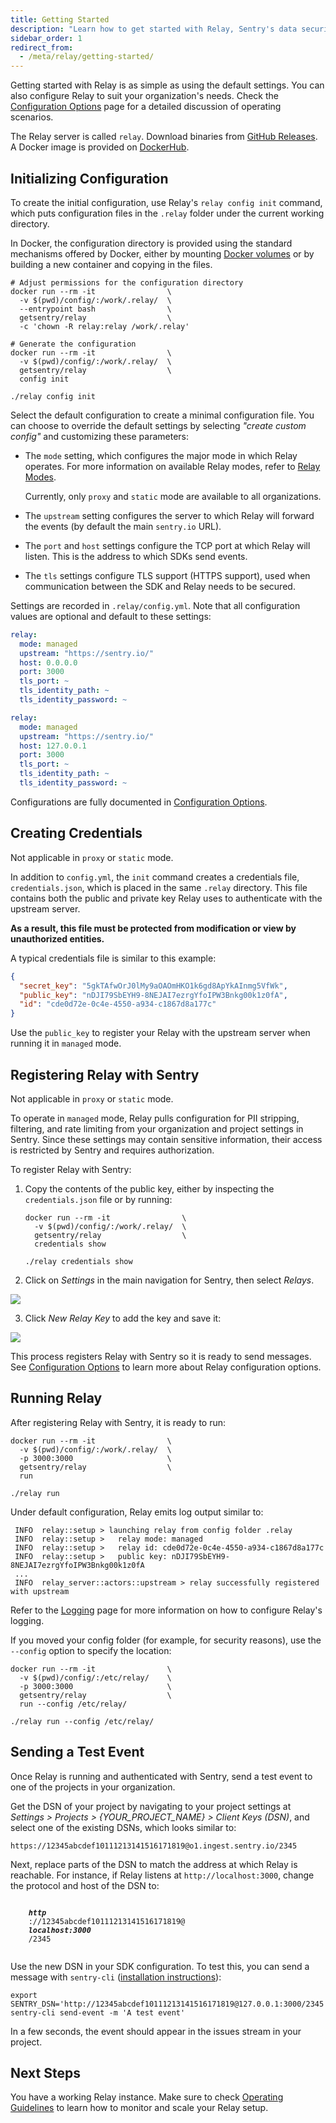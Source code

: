 ```yaml
---
title: Getting Started
description: "Learn how to get started with Relay, Sentry's data security solution."
sidebar_order: 1
redirect_from:
  - /meta/relay/getting-started/
---
```


Getting started with Relay is as simple as using the default settings. You can also configure Relay to suit your organization's needs. Check the [Configuration Options](/product/relay/options/) page for a detailed discussion of operating scenarios.

<Note>
<markdown>

The Relay server is called `relay`. Download binaries from [GitHub
Releases](https://github.com/getsentry/relay/releases). A Docker image is provided on [DockerHub](https://hub.docker.com/r/getsentry/relay/).

</markdown>
</Note>

## Initializing Configuration

To create the initial configuration, use Relay's `relay config init` command,
which puts configuration files in the `.relay` folder under the current working
directory.

<Note>

In Docker, the configuration directory is provided using the standard
mechanisms offered by Docker, either by mounting [Docker
volumes](https://docs.docker.com/storage/volumes/) or by building a new
container and copying in the files.

</Note>

```shell {tabTitle:Run in Docker}
# Adjust permissions for the configuration directory
docker run --rm -it                \
  -v $(pwd)/config/:/work/.relay/  \
  --entrypoint bash                \
  getsentry/relay                  \
  -c 'chown -R relay:relay /work/.relay'

# Generate the configuration
docker run --rm -it                \
  -v $(pwd)/config/:/work/.relay/  \
  getsentry/relay                  \
  config init
```

```shell {tabTitle:Run Executable}
./relay config init
```

Select the default configuration to create a minimal configuration file.
You can choose to override the default settings by selecting
_"create custom config"_ and customizing these parameters:

- The `mode` setting, which configures the major mode in which Relay operates. For more information on available Relay modes, refer to [Relay Modes](/product/relay/modes/).

  <Alert level="warning">

  Currently, only `proxy` and `static` mode are available to all organizations.

  </Alert>

- The `upstream` setting configures the server to which Relay will forward the
  events (by default the main `sentry.io` URL).

- The `port` and `host` settings configure the TCP port at which Relay will
  listen. This is the address to which SDKs send events.

- The `tls` settings configure TLS support (HTTPS support), used when  communication between the SDK and Relay needs to be secured.

Settings are recorded in `.relay/config.yml`. Note that all configuration values
are optional and default to these settings:

```yaml {tabTitle:Run in Docker}
relay:
  mode: managed
  upstream: "https://sentry.io/"
  host: 0.0.0.0
  port: 3000
  tls_port: ~
  tls_identity_path: ~
  tls_identity_password: ~
```

```yaml {tabTitle:Run Executable}
relay:
  mode: managed
  upstream: "https://sentry.io/"
  host: 127.0.0.1
  port: 3000
  tls_port: ~
  tls_identity_path: ~
  tls_identity_password: ~
```

Configurations are fully documented in [Configuration Options](/product/relay/options/).

## Creating Credentials

<Alert level="info">

Not applicable in `proxy` or `static` mode.

</Alert>

In addition to `config.yml`, the `init` command creates a credentials file, `credentials.json`, which is placed in the same `.relay` directory. This file contains both the public and private key Relay uses to authenticate with the upstream server.

**As a result, this file must be protected from modification or view by unauthorized entities.**

A typical credentials file is similar to this example:

```json
{
  "secret_key": "5gkTAfwOrJ0lMy9aOAOmHKO1k6gd8ApYkAInmg5VfWk",
  "public_key": "nDJI79SbEYH9-8NEJAI7ezrgYfoIPW3Bnkg00k1z0fA",
  "id": "cde0d72e-0c4e-4550-a934-c1867d8a177c"
}
```

Use the `public_key` to register your Relay with the upstream server when running it in `managed` mode.

## Registering Relay with Sentry

<Alert level="info">

Not applicable in `proxy` or `static` mode.

</Alert>

To operate in `managed` mode, Relay pulls configuration for PII stripping,
filtering, and rate limiting from your organization and project settings in
Sentry. Since these settings may contain sensitive information, their access is
restricted by Sentry and requires authorization.

To register Relay with Sentry:

1. Copy the contents of the public key, either by inspecting the `credentials.json` file or by running:

   ```shell {tabTitle:Run in Docker}
   docker run --rm -it                \
     -v $(pwd)/config/:/work/.relay/  \
     getsentry/relay                  \
     credentials show
   ```

   ```shell {tabTitle:Run Executable}
   ./relay credentials show
   ```

2. Click on _Settings_ in the main navigation for Sentry, then select _Relays_.

  ![](add-relay-key.png)

3. Click _New Relay Key_ to add the key and save it:

  ![](edit-relay-key.png)

This process registers Relay with Sentry so it is ready to send messages. See
[Configuration Options](/product/relay/options/) to learn more about Relay configuration options.

## Running Relay

After registering Relay with Sentry, it is ready to run:

```shell {tabTitle:Run in Docker}
docker run --rm -it                \
  -v $(pwd)/config/:/work/.relay/  \
  -p 3000:3000                     \
  getsentry/relay                  \
  run
```

```shell {tabTitle:Run Executable}
./relay run
```

Under default configuration, Relay emits log output similar to:

```
 INFO  relay::setup > launching relay from config folder .relay
 INFO  relay::setup >   relay mode: managed
 INFO  relay::setup >   relay id: cde0d72e-0c4e-4550-a934-c1867d8a177c
 INFO  relay::setup >   public key: nDJI79SbEYH9-8NEJAI7ezrgYfoIPW3Bnkg00k1z0fA
 ...
 INFO  relay_server::actors::upstream > relay successfully registered with upstream
```

Refer to the [Logging](/product/relay/logging/) page for more information on how to configure Relay's logging.

If you moved your config folder (for example, for security reasons), use the `--config` option to specify the location:

```shell {tabTitle:Run in Docker}
docker run --rm -it                \
  -v $(pwd)/config/:/etc/relay/    \
  -p 3000:3000                     \
  getsentry/relay                  \
  run --config /etc/relay/
```

```shell {tabTitle:Run Executable}
./relay run --config /etc/relay/
```

## Sending a Test Event

Once Relay is running and authenticated with Sentry, send a test event to one of the projects in your organization.

Get the DSN of your project by navigating to your project settings at _Settings > Projects > {YOUR_PROJECT_NAME} > Client Keys (DSN)_, and select one of the existing DSNs, which looks similar to:

`https://12345abcdef10111213141516171819@o1.ingest.sentry.io/2345`

Next, replace parts of the DSN to match the address at which Relay is reachable.
For instance, if Relay listens at `http://localhost:3000`, change the protocol
and host of the DSN to:

<p>
  <code>
    <strong><i>http</i></strong>
    ://12345abcdef10111213141516171819@
    <strong><i>localhost:3000</i></strong>
    /2345
  </code>
</p>

Use the new DSN in your SDK configuration. To test this, you can send a message
with `sentry-cli` ([installation instructions](/cli/installation/)):

```shell
export SENTRY_DSN='http://12345abcdef10111213141516171819@127.0.0.1:3000/2345'
sentry-cli send-event -m 'A test event'
```

In a few seconds, the event should appear in the issues stream in your
project.


## Next Steps

You have a working Relay instance. Make sure to check [Operating Guidelines](/product/relay/best-practices/) to learn how to monitor and scale your Relay setup.


<PageGrid />
